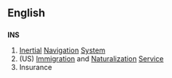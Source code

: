 ==English==
==={{initialism}}===
'''INS'''
#[[Inertia]]l [[Navigation]] [[System]]
#(US) [[Immigration]] and [[Naturalization]] [[Service]]
#Insurance